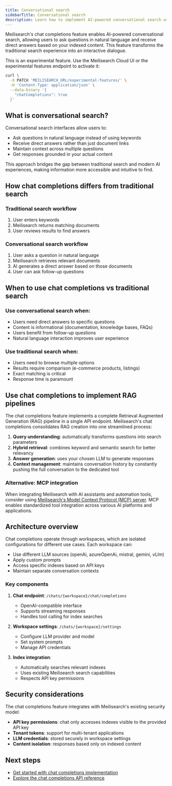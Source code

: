 ```yaml
---
title: Conversational search
sidebarTitle: Conversational search
description: Learn how to implement AI-powered conversational search using Meilisearch's chat feature
---
```


Meilisearch's chat completions feature enables AI-powered conversational search, allowing users to ask questions in natural language and receive direct answers based on your indexed content. This feature transforms the traditional search experience into an interactive dialogue.

<Note>
This is an experimental feature. Use the Meilisearch Cloud UI or the experimental features endpoint to activate it:

```sh
curl \
  -X PATCH 'MEILISEARCH_URL/experimental-features/' \
  -H 'Content-Type: application/json' \
  --data-binary '{
    "chatCompletions": true
  }'
```
</Note>

## What is conversational search?

Conversational search interfaces allow users to:

- Ask questions in natural language instead of using keywords
- Receive direct answers rather than just document links
- Maintain context across multiple questions
- Get responses grounded in your actual content

This approach bridges the gap between traditional search and modern AI experiences, making information more accessible and intuitive to find.

## How chat completions differs from traditional search

### Traditional search workflow

1. User enters keywords
2. Meilisearch returns matching documents
3. User reviews results to find answers

### Conversational search workflow

1. User asks a question in natural language
2. Meilisearch retrieves relevant documents
3. AI generates a direct answer based on those documents
4. User can ask follow-up questions

## When to use chat completions vs traditional search

### Use conversational search when:

- Users need direct answers to specific questions
- Content is informational (documentation, knowledge bases, FAQs)
- Users benefit from follow-up questions
- Natural language interaction improves user experience

### Use traditional search when:

- Users need to browse multiple options
- Results require comparison (e-commerce products, listings)
- Exact matching is critical
- Response time is paramount

## Use chat completions to implement RAG pipelines

The chat completions feature implements a complete Retrieval Augmented Generation (RAG) pipeline in a single API endpoint. Meilisearch's chat completions consolidates RAG creation into one streamlined process:

1. **Query understanding**: automatically transforms questions into search parameters
2. **Hybrid retrieval**: combines keyword and semantic search for better relevancy
3. **Answer generation**: uses your chosen LLM to generate responses
4. **Context management**: maintains conversation history by constantly pushing the full conversation to the dedicated tool

### Alternative: MCP integration

When integrating Meilisearch with AI assistants and automation tools, consider using [Meilisearch's Model Context Protocol (MCP) server](/guides/ai/mcp). MCP enables standardized tool integration across various AI platforms and applications.

## Architecture overview

Chat completions operate through workspaces, which are isolated configurations for different use cases. Each workspace can:

- Use different LLM sources (openAi, azureOpenAi, mistral, gemini, vLlm)
- Apply custom prompts
- Access specific indexes based on API keys
- Maintain separate conversation contexts

### Key components

1. **Chat endpoint**: `/chats/{workspace}/chat/completions`
   - OpenAI-compatible interface
   - Supports streaming responses
   - Handles tool calling for index searches

2. **Workspace settings**: `/chats/{workspace}/settings`
   - Configure LLM provider and model
   - Set system prompts
   - Manage API credentials

3. **Index integration**:
   - Automatically searches relevant indexes
   - Uses existing Meilisearch search capabilities
   - Respects API key permissions

## Security considerations

The chat completions feature integrates with Meilisearch's existing security model:

- **API key permissions**: chat only accesses indexes visible to the provided API key
- **Tenant tokens**: support for multi-tenant applications
- **LLM credentials**: stored securely in workspace settings
- **Content isolation**: responses based only on indexed content

## Next steps

- [Get started with chat completions implementation](/learn/chat/getting_started_with_chat)
- [Explore the chat completions API reference](/reference/api/chats)
